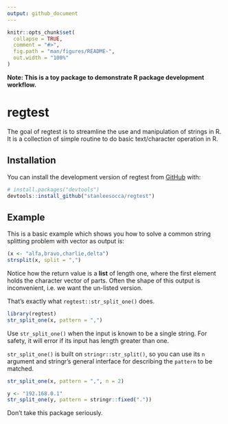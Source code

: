 ```yaml
---
output: github_document
---
```


<!-- README.md is generated from README.Rmd. Please edit that file -->

```r
knitr::opts_chunk$set(
  collapse = TRUE,
  comment = "#>",
  fig.path = "man/figures/README-",
  out.width = "100%"
)
```

**Note: This is a toy package to demonstrate R package development workflow.**

# regtest

<!-- badges: start -->
<!-- badges: end -->

The goal of regtest is to streamline the use and manipulation of strings in R. It is a collection of simple routine to do basic text/character operation in R. 

## Installation

You can install the development version of regtest from [GitHub](https://github.com/) with:

``` r
# install.packages("devtools")
devtools::install_github("stanleesocca/regtest")
```

## Example

This is a basic example which shows you how to solve a common string splitting problem with vector as output is:

```r
(x <- "alfa,bravo,charlie,delta")
strsplit(x, split = ",")

```

Notice how the return value is a **list** of length one, where the first element holds the character vector of parts.
Often the shape of this output is inconvenient, i.e. we want the un-listed version.

That's exactly what `regtest::str_split_one()` does.

```r
library(regtest)
str_split_one(x, pattern = ",")
```

Use `str_split_one()` when the input is known to be a single string.
For safety, it will error if its input has length greater than one.

`str_split_one()` is built on `stringr::str_split()`, so you can use its `n` argument and stringr's general interface for describing the `pattern` to be matched.

```r
str_split_one(x, pattern = ",", n = 2)

y <- "192.168.0.1"
str_split_one(y, pattern = stringr::fixed("."))
```

Don't take this package seriously. 
